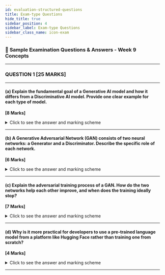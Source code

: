 ```yaml
---
id: evaluation-structured-questions
title: Exam-type Questions
hide_title: true
sidebar_position: 4
sidebar_label: Exam-type Questions
sidebar_class_name: icon-exam
---
```



<ModuleBanner />

### 📘 **Sample Examination Questions & Answers - Week 9 Concepts**

---

### **QUESTION 1 \[25 MARKS]**

---

#### (a) Explain the fundamental goal of a **Generative AI** model and how it differs from a **Discriminative AI** model. Provide one clear example for each type of model.

**\[8 Marks]**

<details>
<summary>Click to see the answer and marking scheme</summary>

**Answer:**

The fundamental goal of a **Generative AI** model is to learn the underlying probability distribution of a dataset in order to **create new, original data samples** that are similar to the data it was trained on. It answers the question, "What does this data look like?"

* **Example:** A model like DALL·E or Stable Diffusion creating a new image of a *cyberpunk Port Louis* from a text prompt.

In contrast, the fundamental goal of a **Discriminative AI** model is to learn a decision boundary between different classes of data. Its purpose is to **predict a label or category** for a given input. It answers the question, "Given this data, what is its label?"

* **Example:** A CNN model that classifies an image as containing either a *cat* or a *dog*.

**Marking Scheme:**

* \[2 Marks] - For correctly explaining the goal of a Generative model (to create/generate new data).
* \[2 Marks] - For a suitable example of a Generative model.
* \[2 Marks] - For correctly explaining the goal of a Discriminative model (to predict/classify existing data).
* \[2 Marks] - For a suitable example of a Discriminative model.

</details>

---

#### (b) A Generative Adversarial Network (GAN) consists of two neural networks: a **Generator** and a **Discriminator**. Describe the specific role of each network.

**\[6 Marks]**

<details>
<summary>Click to see the answer and marking scheme</summary>

**Answer:**

1. **Generator:**
   This network's role is to act as a "creator" or "forger." It takes a random noise vector as input and attempts to transform it into a new, synthetic data sample (e.g., an image) that is indistinguishable from the real data in the training set. Its goal is to become so good at creating fakes that it can fool the Discriminator.

2. **Discriminator:**
   This network's role is to act as a "critic" or "detective." It is a standard classification network that is shown both real images from the training set and fake images from the Generator. Its goal is to learn to accurately classify whether a given image is real or fake.

**Marking Scheme:**

* \[3 Marks] - For a clear description of the Generator's role (creates fake data from noise).
* \[3 Marks] - For a clear description of the Discriminator's role (classifies data as real or fake).

</details>

---

#### (c) Explain the **adversarial training process** of a GAN. How do the two networks help each other improve, and when does the training ideally stop?

**\[7 Marks]**

<details>
<summary>Click to see the answer and marking scheme</summary>

**Answer:**

The training process is a **zero-sum game**. The Generator creates fakes, and the Discriminator tries to detect them. The Discriminator is updated based on its classification performance. The crucial step is that the feedback from the Discriminator—how successfully it was fooled—is used to update the Generator.

This creates a feedback loop where:

* A better Discriminator forces the Generator to produce more realistic fakes.
* More realistic fakes from the Generator force the Discriminator to become a better critic.

This **adversarial competition** drives both networks to improve simultaneously. Ideally, the training stops when a **Nash equilibrium** is reached. This occurs when the Generator's fakes are so realistic that the Discriminator's accuracy drops to **50%**, meaning it can no longer do better than random guessing.

**Marking Scheme:**

* \[3 Marks] - For explaining the adversarial loop (Generator improves based on Discriminator's feedback, and vice versa).
* \[2 Marks] - For explaining the concept of equilibrium.
* \[2 Marks] - For stating that this equilibrium is reached when the Discriminator’s accuracy is 50%.

</details>

---

#### (d) Why is it more practical for developers to use a **pre-trained** language model from a platform like Hugging Face rather than training one from scratch?

**\[4 Marks]**

<details>
<summary>Click to see the answer and marking scheme</summary>

**Answer:**

It is more practical because training large, foundational models (like LLMs) from scratch is **prohibitively expensive and time-consuming**. This process requires:

* Massive, curated datasets (often a significant portion of the internet)
* Vast amounts of specialized computing hardware (hundreds or thousands of GPUs)
* Weeks or months to train, costing millions of dollars

Platforms like **Hugging Face** democratize AI by allowing developers to access and build upon these powerful pre-trained models without incurring these immense costs.

**Marking Scheme:**

* \[4 Marks] - For explaining that training from scratch is extremely expensive in terms of data, compute power, and time.

</details>

---


